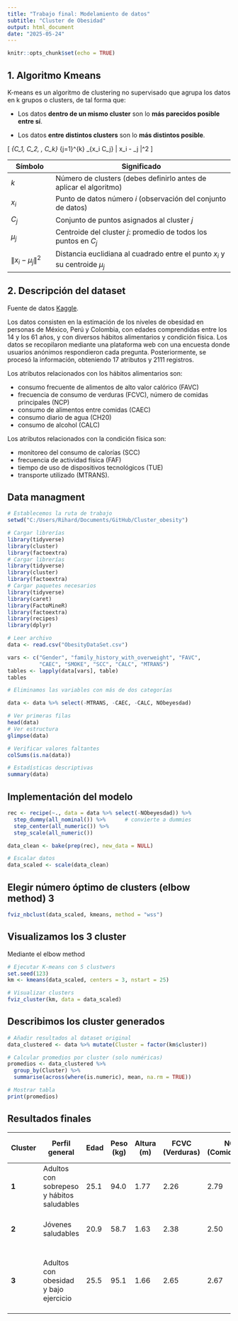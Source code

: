 ```yaml
---
title: "Trabajo final: Modelamiento de datos"
subtitle: "Cluster de Obesidad"
output: html_document
date: "2025-05-24"
---
```


```r
knitr::opts_chunk$set(echo = TRUE)
```

## 1. Algoritmo Kmeans

K-means es un algoritmo de clustering no supervisado que agrupa los datos en k grupos o clusters, de tal forma que:

- Los datos **dentro de un mismo cluster** son lo **más parecidos posible entre sí**.

- Los datos **entre distintos clusters** son lo **más distintos posible**.


\[
\min_{C_1, C_2, \dots, C_k} \sum_{j=1}^{k} \sum_{x_i \in C_j} \| x_i - \mu_j \|^2
\]



| Símbolo             | Significado                                                                  |
| ------------------- | ---------------------------------------------------------------------------- |
| $k$                 | Número de clusters (debes definirlo antes de aplicar el algoritmo)           |
| $x_i$               | Punto de datos número $i$ (observación del conjunto de datos)                |
| $C_j$               | Conjunto de puntos asignados al cluster $j$                                  |
| $\mu_j$             | Centroide del cluster $j$: promedio de todos los puntos en $C_j$             |
| $\|x_i - \mu_j\|^2$ | Distancia euclidiana al cuadrado entre el punto $x_i$ y su centroide $\mu_j$ |

## 2. Descripción del dataset

Fuente de datos [Kaggle](https://www.kaggle.com/datasets/aravindpcoder/obesity-or-cvd-risk-classifyregressorcluster).


Los datos consisten en la estimación de los niveles de obesidad en personas de México, Perú y Colombia, con edades comprendidas entre los 14 y los 61 años, y con diversos hábitos alimentarios y condición física. Los datos se recopilaron mediante una plataforma web con una encuesta donde usuarios anónimos respondieron cada pregunta. Posteriormente, se procesó la información, obteniendo 17 atributos y 2111 registros.



Los atributos relacionados con los hábitos alimentarios son: 

- consumo frecuente de alimentos de alto valor calórico (FAVC)
- frecuencia de consumo de verduras (FCVC), número de comidas principales (NCP)
- consumo de alimentos entre comidas (CAEC)
- consumo diario de agua (CH20)
- consumo de alcohol (CALC)

Los atributos relacionados con la condición física son: 

- monitoreo del consumo de calorías (SCC)
- frecuencia de actividad física (FAF)
- tiempo de uso de dispositivos tecnológicos (TUE)
- transporte utilizado (MTRANS).


## Data managment


```r

# Establecemos la ruta de trabajo
setwd("C:/Users/Rihard/Documents/GitHub/Cluster_obesity")

# Cargar librerías
library(tidyverse)
library(cluster)
library(factoextra)
# Cargar librerías
library(tidyverse)
library(cluster)
library(factoextra)
# Cargar paquetes necesarios
library(tidyverse)
library(caret)
library(FactoMineR)
library(factoextra)
library(recipes)
library(dplyr)

# Leer archivo
data <- read.csv("ObesityDataSet.csv")

```

```r

vars <- c("Gender", "family_history_with_overweight", "FAVC",
          "CAEC", "SMOKE", "SCC", "CALC", "MTRANS")
tables <- lapply(data[vars], table)
tables

```

```r

# Eliminamos las variables con más de dos categorías 

data <- data %>% select(-MTRANS, -CAEC, -CALC, NObeyesdad)

# Ver primeras filas
head(data)
# Ver estructura
glimpse(data)

# Verificar valores faltantes
colSums(is.na(data))

# Estadísticas descriptivas
summary(data)

```




## Implementación del modelo


```r
rec <- recipe(~., data = data %>% select(-NObeyesdad)) %>%
  step_dummy(all_nominal()) %>%      # convierte a dummies
  step_center(all_numeric()) %>%
  step_scale(all_numeric())

data_clean <- bake(prep(rec), new_data = NULL)

# Escalar datos
data_scaled <- scale(data_clean)

```
## Elegir número óptimo de clusters (elbow method) 3

```r

fviz_nbclust(data_scaled, kmeans, method = "wss")
```

## Visualizamos los 3 cluster

Mediante el elbow method


```r

# Ejecutar K-means con 5 clustwers
set.seed(123)
km <- kmeans(data_scaled, centers = 3, nstart = 25)

# Visualizar clusters
fviz_cluster(km, data = data_scaled)

```
## Describimos los cluster generados

```r

# Añadir resultados al dataset original
data_clustered <- data %>% mutate(Cluster = factor(km$cluster))

# Calcular promedios por cluster (solo numéricas)
promedios <- data_clustered %>%
  group_by(Cluster) %>%
  summarise(across(where(is.numeric), mean, na.rm = TRUE))

# Mostrar tabla
print(promedios)

```

## Resultados finales

| Cluster | Perfil general                             | Edad | Peso (kg) | Altura (m) | FCVC<br>(Verduras) | NCP<br>(Comidas/día) | CH2O<br>(Agua) | FAF<br>(Actividad física) | TUE<br>(Tecnología) | Interpretación                                                |
| ------- | ------------------------------------------ | ---- | --------- | ---------- | ------------------ | -------------------- | -------------- | ------------------------- | ------------------- | ------------------------------------------------------------- |
| **1**   | Adultos con sobrepeso y hábitos saludables | 25.1 | 94.0      | 1.77       | 2.26               | 2.79                 | 2.09           | 1.19                      | 0.685               | Sobrepeso alto pero con dieta y actividad aceptables          |
| **2**   | Jóvenes saludables                         | 20.9 | 58.7      | 1.63       | 2.38               | 2.50                 | 1.82           | 1.11                      | 0.658               | Jóvenes con peso normal y buenos hábitos                      |
| **3**   | Adultos con obesidad y bajo ejercicio      | 25.5 | 95.1      | 1.66       | 2.65               | 2.67                 | 2.02           | 0.72                      | 0.624               | Obesidad marcada, dieta aceptable, pero poca actividad física |



